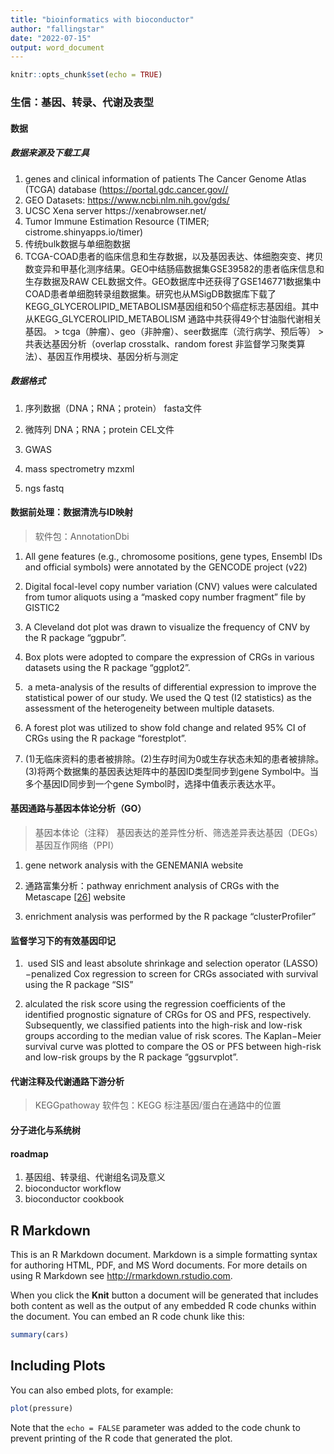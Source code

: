 ```yaml
---
title: "bioinformatics with bioconductor"
author: "fallingstar"
date: "2022-07-15"
output: word_document
---
```


```r
knitr::opts_chunk$set(echo = TRUE)
```

### 生信：基因、转录、代谢及表型

#### 数据

##### 数据来源及下载工具

1. genes and clinical information of patients   The Cancer Genome Atlas (TCGA) database ([https://portal.gdc.cancer.gov//](https://portal.gdc.cancer.gov//)
2. GEO Datasets: [https://www.ncbi.nlm.nih.gov/gds/](https://www.ncbi.nlm.nih.gov/gds/) 
3. UCSC Xena server https://xenabrowser.net/
4. Tumor Immune Estimation Resource (TIMER; cistrome.shinyapps.io/timer)
5. 传统bulk数据与单细胞数据
6. TCGA-COAD患者的临床信息和生存数据，以及基因表达、体细胞突变、拷贝数变异和甲基化测序结果。GEO中结肠癌数据集GSE39582的患者临床信息和生存数据及RAW CEL数据文件。GEO数据库中还获得了GSE146771数据集中COAD患者单细胞转录组数据集。研究也从MSigDB数据库下载了KEGG_GLYCEROLIPID_METABOLISM基因组和50个癌症标志基因组。其中从KEGG_GLYCEROLIPID_METABOLISM 通路中共获得49个甘油脂代谢相关基因。
> tcga（肿瘤）、geo（非肿瘤）、seer数据库（流行病学、预后等）
> 共表达基因分析（overlap crosstalk、random forest 非监督学习聚类算法）、基因互作用模块、基因分析与测定 

##### 数据格式

1. 序列数据（DNA；RNA；protein） fasta文件

2. 微阵列 DNA；RNA；protein CEL文件

3. GWAS

4. mass spectrometry mzxml\mzml\bruker\cdf

5. ngs fastq


#### 数据前处理：数据清洗与ID映射
> 软件包：AnnotationDbi
> 

1. All gene features (e.g., chromosome positions, gene types, Ensembl IDs and official symbols) were annotated by the GENCODE project (v22)

2. Digital focal-level copy number variation (CNV) values were calculated from tumor aliquots using a “masked copy number fragment” file by GISTIC2

3. A Cleveland dot plot was drawn to visualize the frequency of CNV by the R package “ggpubr”.

4. Box plots were adopted to compare the expression of CRGs in various datasets using the R package “ggplot2”.

5.  a meta-analysis of the results of differential expression to improve the statistical power of our study. We used the Q test (I2 statistics) as the assessment of the heterogeneity between multiple datasets.

6. A forest plot was utilized to show fold change and related 95% CI of CRGs using the R package “forestplot”.

7. (1)无临床资料的患者被排除。(2)生存时间为0或生存状态未知的患者被排除。(3)将两个数据集的基因表达矩阵中的基因ID类型同步到gene Symbol中。当多个基因ID同步到一个gene Symbol时，选择中值表示表达水平。

#### 基因通路与基因本体论分析（GO）
> 基因本体论（注释）\本体论富集\基因通路pathoway注释\通路富集分析
> 基因表达的差异性分析、筛选差异表达基因（DEGs）
> 基因互作网络（PPI）

1. gene network analysis with the GENEMANIA website

2. 通路富集分析：pathway enrichment analysis of CRGs with the Metascape [[26](https://www.ncbi.nlm.nih.gov/pmc/articles/PMC9141858/#B26-genes-13-00851)] website

3. enrichment analysis was performed by the R package “clusterProfiler”

#### 监督学习下的有效基因印记

1.  used SIS and least absolute shrinkage and selection operator (LASSO)−penalized Cox regression to screen for CRGs associated with survival using the R package “SIS”

2. alculated the risk score using the regression coefficients of the identified prognostic signature of CRGs for OS and PFS, respectively. Subsequently, we classified patients into the high-risk and low-risk groups according to the median value of risk scores. The Kaplan−Meier survival curve was plotted to compare the OS or PFS between high-risk and low-risk groups by the R package “ggsurvplot”.

#### 代谢注释及代谢通路下游分析
> KEGG\KEGG pathoway
> 软件包：KEGG
> 标注基因/蛋白在通路中的位置

#### 分子进化与系统树

#### roadmap

1. 基因组、转录组、代谢组名词及意义
2. bioconductor workflow
3. bioconductor cookbook



## R Markdown

This is an R Markdown document. Markdown is a simple formatting syntax for authoring HTML, PDF, and MS Word documents. For more details on using R Markdown see <http://rmarkdown.rstudio.com>.

When you click the **Knit** button a document will be generated that includes both content as well as the output of any embedded R code chunks within the document. You can embed an R code chunk like this:

```r
summary(cars)
```

## Including Plots

You can also embed plots, for example:

```r
plot(pressure)
```

Note that the `echo = FALSE` parameter was added to the code chunk to prevent printing of the R code that generated the plot.
